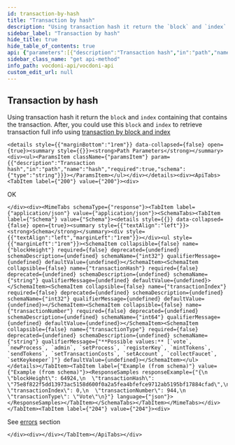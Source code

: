 ```yaml
---
id: transaction-by-hash
title: "Transaction by hash"
description: "Using transaction hash it return the `block` and `index` containing that contains the transaction. After, you could use this `block` and `index` to retrieve transaction full info using [transaction by block and index](transaction-by-block-index)"
sidebar_label: "Transaction by hash"
hide_title: true
hide_table_of_contents: true
api: {"parameters":[{"description":"Transaction hash","in":"path","name":"hash","required":true,"schema":{"type":"string"}}],"responses":{"200":{"content":{"application/json":{"schema":{"properties":{"blockHeight":{"example":64924,"format":"int32","type":"integer"},"transactionHash":{"example":"75e8f822f5dd13973ac5158d600f0a2a5fea4bfefce9712ab5195bf17884cfad","type":"string"},"transactionIndex":{"example":0,"format":"int32","type":"integer"},"transactionNumber":{"example":944,"format":"int64","type":"integer"},"transactionType":{"enum":["vote","newProcess","admin","setProcess","registerKey","mintTokens","sendTokens","setTransactionCosts","setAccount","collectFaucet","setKeykeeper"],"example":"Vote","type":"string"}},"type":"object"}}},"description":"OK"},"204":{"description":"See [errors](vocdoni-api#errors) section"}},"tags":["Chain"],"description":"Using transaction hash it return the `block` and `index` containing that contains the transaction. After, you could use this `block` and `index` to retrieve transaction full info using [transaction by block and index](transaction-by-block-index)","method":"get","path":"/chain/transactions/reference/{hash}","servers":[{"url":"https:/api-dev.vocdoni.net/v2/"}],"securitySchemes":{"BasicAuth":{"scheme":"basic","type":"http"}},"info":{"contact":{},"description":"The Vocdoni API is a REST API that substitutes the previous RPCs in order to make it easier for  developers/integrators to build on top of the voting protocol. This API facilitates creating votings using Vocdoni, without the hassle of learning a complex blockchain platform, allowing to perform all the features that enable the voting protocol such as creating an account, entity, voting process, census & vote, abstracting as much as possible the complexity and offering simple and straightforward methods to perform those actions. \n\nYou can review the API endpoints documentation in this section, the main entities are:\n\n- [**Chain**](chain): The Vocdoni blockchain is named Vochain. It is a Byzantine fault-tolerant network based on Tendermint that executes the Vocdoni Protocol logic represented as a state machine. Its main purpose is to register votes in a  decentralized and verifiable format. In those endpoints, you can consult the state of the chain, transactions costs,  list organizations and get more Vochain info.\n- [**Accounts**](accounts): Identified by an Ethereum like address. An account can create and manage elections, transfer tokens, give power to other accounts on his behalf (delegates) and manage its metadata.\n- [**Elections**](elections): Is a rule-set of options and requirements for creating a process in which people vote a series of options. To know more about the params of an election and its lifecycle go [here](../get-started/intro#23-elections). In this section you will find all information related to an election as its information, election keys, submitted votes & how to create a new election.\n- [**Censuses**](censuses): The census is a key component of any voting process. It specifies the set of users (identified by a public key or address) eligible for participating in an election. To understand more about the Censuses you can check [here](../get-started/intro#21-the-census). Here you will be able to get censuses information like the Merkle root, total weight & size, import/export the censuses and create new ones.\n- [**Votes**](votes): All the information related to the vote issued by a participant in a vote, you can check the validity of the vote, consult your information and send a vote.\n\n\n### Errors \n\nBackend error messages list are defined here: https://github.com/vocdoni/vocdoni-node/blob/master/api/errors.go\n\nAbout the **204 no content** error: this message will be returned only if the asset being queried cannot be found but no other errors have occurred. This response is commonly used to prevent Javascript errors that may arise when a client is waiting for a  transaction to be published. During this waiting period, the client can repeatedly query the endpoint until a  successful response with a status code of 200 is received, thereby avoiding any errors that may occur due to the transaction not being published yet.","title":"Vocdoni API","version":"2.0.0"},"postman":{"name":"Transaction by hash","description":{"content":"Using transaction hash it return the `block` and `index` containing that contains the transaction. After, you could use this `block` and `index` to retrieve transaction full info using [transaction by block and index](transaction-by-block-index)","type":"text/plain"},"url":{"path":["chain","transactions","reference",":hash"],"host":["{{baseUrl}}"],"query":[],"variable":[{"disabled":false,"description":{"content":"(Required) Transaction hash","type":"text/plain"},"type":"any","value":"","key":"hash"}]},"header":[{"key":"Accept","value":"application/json"}],"method":"GET"}}
sidebar_class_name: "get api-method"
info_path: vocdoni-api/vocdoni-api
custom_edit_url: null
---
```



## Transaction by hash



Using transaction hash it return the `block` and `index` containing that contains the transaction. After, you could use this `block` and `index` to retrieve transaction full info using [transaction by block and index](transaction-by-block-index)

````mdx-code-block
<details style={{"marginBottom":"1rem"}} data-collapsed={false} open={true}><summary style={{}}><strong>Path Parameters</strong></summary><div><ul><ParamsItem className={"paramsItem"} param={{"description":"Transaction hash","in":"path","name":"hash","required":true,"schema":{"type":"string"}}}></ParamsItem></ul></div></details><div><ApiTabs><TabItem label={"200"} value={"200"}><div>
````

OK

````mdx-code-block
</div><div><MimeTabs schemaType={"response"}><TabItem label={"application/json"} value={"application/json"}><SchemaTabs><TabItem label={"Schema"} value={"Schema"}><details style={{}} data-collapsed={false} open={true}><summary style={{"textAlign":"left"}}><strong>Schema</strong></summary><div style={{"textAlign":"left","marginLeft":"1rem"}}></div><ul style={{"marginLeft":"1rem"}}><SchemaItem collapsible={false} name={"blockHeight"} required={false} deprecated={undefined} schemaDescription={undefined} schemaName={"int32"} qualifierMessage={undefined} defaultValue={undefined}></SchemaItem><SchemaItem collapsible={false} name={"transactionHash"} required={false} deprecated={undefined} schemaDescription={undefined} schemaName={"string"} qualifierMessage={undefined} defaultValue={undefined}></SchemaItem><SchemaItem collapsible={false} name={"transactionIndex"} required={false} deprecated={undefined} schemaDescription={undefined} schemaName={"int32"} qualifierMessage={undefined} defaultValue={undefined}></SchemaItem><SchemaItem collapsible={false} name={"transactionNumber"} required={false} deprecated={undefined} schemaDescription={undefined} schemaName={"int64"} qualifierMessage={undefined} defaultValue={undefined}></SchemaItem><SchemaItem collapsible={false} name={"transactionType"} required={false} deprecated={undefined} schemaDescription={undefined} schemaName={"string"} qualifierMessage={"**Possible values:** [`vote`, `newProcess`, `admin`, `setProcess`, `registerKey`, `mintTokens`, `sendTokens`, `setTransactionCosts`, `setAccount`, `collectFaucet`, `setKeykeeper`]"} defaultValue={undefined}></SchemaItem></ul></details></TabItem><TabItem label={"Example (from schema)"} value={"Example (from schema)"}><ResponseSamples responseExample={"{\n  \"blockHeight\": 64924,\n  \"transactionHash\": \"75e8f822f5dd13973ac5158d600f0a2a5fea4bfefce9712ab5195bf17884cfad\",\n  \"transactionIndex\": 0,\n  \"transactionNumber\": 944,\n  \"transactionType\": \"Vote\"\n}"} language={"json"}></ResponseSamples></TabItem></SchemaTabs></TabItem></MimeTabs></div></TabItem><TabItem label={"204"} value={"204"}><div>
````

See [errors](vocdoni-api#errors) section

````mdx-code-block
</div><div></div></TabItem></ApiTabs></div>
````
      